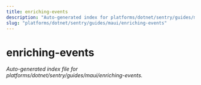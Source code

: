 ```yaml
---
title: enriching-events
description: "Auto-generated index for platforms/dotnet/sentry/guides/maui/enriching-events"
slug: "platforms/dotnet/sentry/guides/maui/enriching-events"
---
```


# enriching-events

_Auto-generated index file for platforms/dotnet/sentry/guides/maui/enriching-events._
